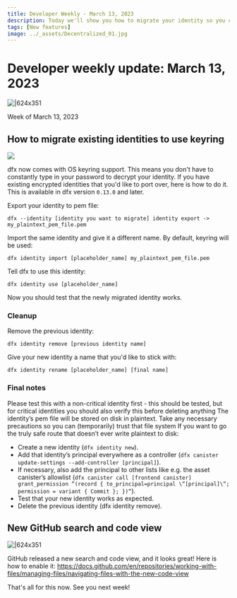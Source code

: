 ```yaml
---
title: Developer Weekly - March 13, 2023
description: Today we'll show you how to migrate your identity so you can take advantage of the new keyring functionality!
tags: [New features]
image: ../_assets/Decentralized_01.jpg
---
```


# Developer weekly update: March 13, 2023
![|624x351](../_assets/Decentralized_01.jpg)

<head>
  <meta property="og:image" content={require('../_assets/Decentralized_01.jpg').default} />
  <meta property="twitter:image" content={require('../_assets/Decentralized_01.jpg').default} />
</head>


Week of March 13, 2023

## How to migrate existing identities to use keyring
![](https://images.unsplash.com/photo-1649323357445-bcca3bb9ea3b?ixlib=rb-4.0.3&ixid=MnwxMjA3fDB8MHxwaG90by1wYWdlfHx8fGVufDB8fHx8&auto=format&fit=crop&w=2670&q=80)

dfx now comes with OS keyring support. This means you don't have to constantly type in your password to decrypt your
identity. If you have existing encrypted identities that you'd like to port over, here is how to do it. This is available
in dfx version `0.13.0` and later.

Export your identity to pem file:

```
dfx --identity [identity you want to migrate] identity export -> my_plaintext_pem_file.pem
```

Import the same identity and give it a different name. By default, keyring will be used:

```
dfx identity import [placeholder_name] my_plaintext_pem_file.pem
```

Tell dfx to use this identity:

```
dfx identity use [placeholder_name]
```

Now you should test that the newly migrated identity works.

### Cleanup

Remove the previous identity:
```
dfx identity remove [previous identity name]
```

Give your new identity a name that you'd like to stick with:
```
dfx identity rename [placeholder_name] [final name]
```

### Final notes
Please test this with a non-critical identity first - this should be tested, but for critical identities you should also
verify this before deleting anything
The identity’s pem file will be stored on disk in plaintext. Take any necessary precautions so you can (temporarily)
trust that file system
If you want to go the truly safe route that doesn’t ever write plaintext to disk:

- Create a new identity (`dfx identity new`).
- Add that identity’s principal everywhere as a controller (`dfx canister update-settings --add-controller [principal]`).
- If necessary, also add the principal to other lists like e.g. the asset canister’s allowlist (`dfx canister
call [frontend canister] grant_permission “(record { to_principal=principal \“[principal]\“; permission = variant {
Commit }; })“`).
- Test that your new identity works as expected.
- Delete the previous identity (dfx identity remove).

## New GitHub search and code view
![|624x351](../_assets/github_search_code_view.png)

GitHub released a new search and code view, and it looks great! Here is how to enable it:
https://docs.github.com/en/repositories/working-with-files/managing-files/navigating-files-with-the-new-code-view

That's all for this now. See you next week!
